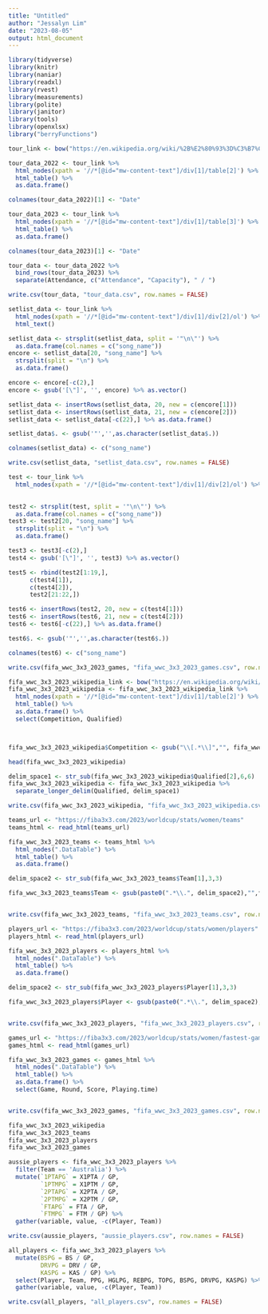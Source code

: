 ```yaml
---
title: "Untitled"
author: "Jessalyn Lim"
date: "2023-08-05"
output: html_document
---
```


```r
library(tidyverse)
library(knitr)
library(naniar)
library(readxl)
library(rvest)
library(measurements)
library(polite)
library(janitor)
library(tools)
library(openxlsx)
library("berryFunctions")
```


```r
tour_link <- bow("https://en.wikipedia.org/wiki/%2B%E2%80%93%3D%C3%B7%C3%97_Tour") %>% scrape()

tour_data_2022 <- tour_link %>% 
  html_nodes(xpath = '//*[@id="mw-content-text"]/div[1]/table[2]') %>% 
  html_table() %>% 
  as.data.frame()

colnames(tour_data_2022)[1] <- "Date"

tour_data_2023 <- tour_link %>% 
  html_nodes(xpath = '//*[@id="mw-content-text"]/div[1]/table[3]') %>% 
  html_table() %>% 
  as.data.frame()

colnames(tour_data_2023)[1] <- "Date"

tour_data <- tour_data_2022 %>% 
  bind_rows(tour_data_2023) %>% 
  separate(Attendance, c("Attendance", "Capacity"), " / ")

write.csv(tour_data, "tour_data.csv", row.names = FALSE)
```



```r
setlist_data <- tour_link %>% 
  html_nodes(xpath = '//*[@id="mw-content-text"]/div[1]/div[2]/ol') %>% 
  html_text()

setlist_data <- strsplit(setlist_data, split = '"\n\"') %>% 
  as.data.frame(col.names = c("song_name"))
encore <- setlist_data[20, "song_name"] %>% 
  strsplit(split = "\n") %>% 
  as.data.frame()

encore <- encore[-c(2),]
encore <- gsub('[\"]', '', encore) %>% as.vector()

setlist_data <- insertRows(setlist_data, 20, new = c(encore[1]))
setlist_data <- insertRows(setlist_data, 21, new = c(encore[2]))
setlist_data <- setlist_data[-c(22),] %>% as.data.frame()

setlist_data$. <- gsub('"','',as.character(setlist_data$.))

colnames(setlist_data) <- c("song_name")

write.csv(setlist_data, "setlist_data.csv", row.names = FALSE)
```



```r
test <- tour_link %>% 
  html_nodes(xpath = '//*[@id="mw-content-text"]/div[1]/div[2]/ol') %>% 
  

test2 <- strsplit(test, split = '"\n\"') %>% 
  as.data.frame(col.names = c("song_name"))
test3 <- test2[20, "song_name"] %>% 
  strsplit(split = "\n") %>% 
  as.data.frame()

test3 <- test3[-c(2),]
test4 <- gsub('[\"]', '', test3) %>% as.vector()

test5 <- rbind(test2[1:19,],
      c(test4[1]),
      c(test4[2]),
      test2[21:22,])

test6 <- insertRows(test2, 20, new = c(test4[1]))
test6 <- insertRows(test6, 21, new = c(test4[2]))
test6 <- test6[-c(22),] %>% as.data.frame()

test6$. <- gsub('"','',as.character(test6$.))

colnames(test6) <- c("song_name")

write.csv(fifa_wwc_3x3_2023_games, "fifa_wwc_3x3_2023_games.csv", row.names = FALSE)
```



``` r
fifa_wwc_3x3_2023_wikipedia_link <- bow("https://en.wikipedia.org/wiki/2023_FIBA_3x3_World_Cup_%E2%80%93_Women%27s_tournament") %>% scrape()
fifa_wwc_3x3_2023_wikipedia <- fifa_wwc_3x3_2023_wikipedia_link %>% 
  html_nodes(xpath = '//*[@id="mw-content-text"]/div[1]/table[2]') %>% 
  html_table() %>% 
  as.data.frame() %>% 
  select(Competition, Qualified)



fifa_wwc_3x3_2023_wikipedia$Competition <- gsub("\\[.*\\]","", fifa_wwc_3x3_2023_wikipedia$Competition)

head(fifa_wwc_3x3_2023_wikipedia)

delim_space1 <- str_sub(fifa_wwc_3x3_2023_wikipedia$Qualified[2],6,6)
fifa_wwc_3x3_2023_wikipedia <- fifa_wwc_3x3_2023_wikipedia %>% 
  separate_longer_delim(Qualified, delim_space1)

write.csv(fifa_wwc_3x3_2023_wikipedia, "fifa_wwc_3x3_2023_wikipedia.csv", row.names = FALSE)
```



```r
teams_url <- "https://fiba3x3.com/2023/worldcup/stats/women/teams"
teams_html <- read_html(teams_url)

fifa_wwc_3x3_2023_teams <- teams_html %>% 
  html_nodes(".DataTable") %>% 
  html_table() %>% 
  as.data.frame()

delim_space2 <- str_sub(fifa_wwc_3x3_2023_teams$Team[1],3,3)

fifa_wwc_3x3_2023_teams$Team <- gsub(paste0(".*\\.", delim_space2),"",fifa_wwc_3x3_2023_teams$Team)


write.csv(fifa_wwc_3x3_2023_teams, "fifa_wwc_3x3_2023_teams.csv", row.names = FALSE)

```






```r
players_url <- "https://fiba3x3.com/2023/worldcup/stats/women/players"
players_html <- read_html(players_url)

fifa_wwc_3x3_2023_players <- players_html %>% 
  html_nodes(".DataTable") %>% 
  html_table() %>% 
  as.data.frame()

delim_space2 <- str_sub(fifa_wwc_3x3_2023_players$Player[1],3,3)

fifa_wwc_3x3_2023_players$Player <- gsub(paste0(".*\\.", delim_space2),"",fifa_wwc_3x3_2023_players$Player)


write.csv(fifa_wwc_3x3_2023_players, "fifa_wwc_3x3_2023_players.csv", row.names = FALSE)
```


```r
games_url <- "https://fiba3x3.com/2023/worldcup/stats/women/fastest-games"
games_html <- read_html(games_url)

fifa_wwc_3x3_2023_games <- games_html %>% 
  html_nodes(".DataTable") %>% 
  html_table() %>% 
  as.data.frame() %>% 
  select(Game, Round, Score, Playing.time)


write.csv(fifa_wwc_3x3_2023_games, "fifa_wwc_3x3_2023_games.csv", row.names = FALSE)

```

```r
fifa_wwc_3x3_2023_wikipedia
fifa_wwc_3x3_2023_teams
fifa_wwc_3x3_2023_players
fifa_wwc_3x3_2023_games
```

```r
aussie_players <- fifa_wwc_3x3_2023_players %>% 
  filter(Team == 'Australia') %>% 
  mutate(`1PTAPG` = X1PTA / GP,
         `1PTMPG` = X1PTM / GP,
         `2PTAPG` = X2PTA / GP,
         `2PTMPG` = X2PTM / GP,
         `FTAPG` = FTA / GP,
         `FTMPG` = FTM / GP) %>% 
  gather(variable, value, -c(Player, Team))

write.csv(aussie_players, "aussie_players.csv", row.names = FALSE)

```




```r
all_players <- fifa_wwc_3x3_2023_players %>% 
  mutate(BSPG = BS / GP,
         DRVPG = DRV / GP,
         KASPG = KAS / GP) %>% 
  select(Player, Team, PPG, HGLPG, REBPG, TOPG, BSPG, DRVPG, KASPG) %>% 
  gather(variable, value, -c(Player, Team))

write.csv(all_players, "all_players.csv", row.names = FALSE)
```

```r

```

